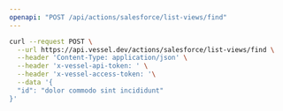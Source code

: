 ```yaml
---
openapi: "POST /api/actions/salesforce/list-views/find"
---
```


<RequestExample>

```bash Request
curl --request POST \
  --url https://api.vessel.dev/actions/salesforce/list-views/find \
  --header 'Content-Type: application/json' \
  --header 'x-vessel-api-token: ' \
  --header 'x-vessel-access-token: '\
  --data '{
  "id": "dolor commodo sint incididunt"
}'
```

</RequestExample>
